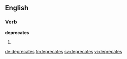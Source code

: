 
==English==

===Verb===
'''deprecates'''

# {{third-person singular of|deprecate}}

[[de:deprecates]]
[[fr:deprecates]]
[[sv:deprecates]]
[[vi:deprecates]]